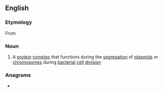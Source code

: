 ==English==

===Etymology===
From {{m|en|segregation}} {{m|en|-o-}} {{suffix|en||some}}

===Noun===
{{wikipedia}}
{{en-noun}}

# {{lb|en|protein}} A [[protein]] [[complex]] that functions during the [[segregation]] of [[plasmid]]s or [[chromosome]]s during [[bacterial]] [[cell]] [[division]]

===Anagrams===
* {{anagrams|en|a=eegmoorss|ergosomes}}